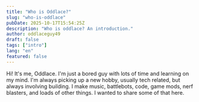 ```yaml
---
title: "Who is Oddlace?"
slug: "who-is-oddlace"
pubDate: 2025-10-17T15:54:25Z
description: "Who is oddlace? An introduction."
author: oddlaceguy49
draft: false
tags: ["intro"]
lang: "en"
featured: false
---
```


Hi! It's me, Oddlace. I'm just a bored guy with lots of time and learning on my mind.
I'm always picking up a new hobby, usually tech related, but always involving building.
I make music, battlebots, code, game mods, nerf blasters, and loads of other things.
I wanted to share some of that here.